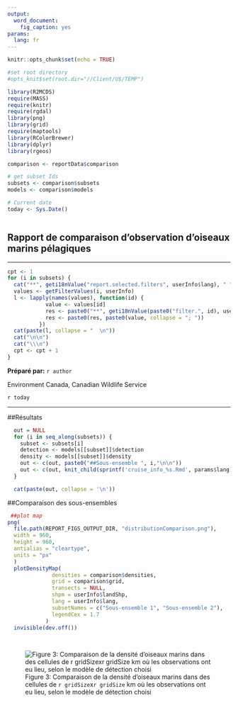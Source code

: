 ```yaml
---
output: 
  word_document:
    fig_caption: yes
params:
  lang: fr
---
```


```r
knitr::opts_chunk$set(echo = TRUE)
```


```r
#set root directory
#opts_knit$set(root.dir="//Client/U$/TEMP")
```

```r
library(R2MCDS)
require(MASS)
require(knitr)
require(rgdal)
library(png)
library(grid)
require(maptools)
library(RColorBrewer) 
library(dplyr)
library(rgeos)

comparison <- reportData$comparison

# get subset Ids
subsets <- comparison$subsets
models <- comparison$models

# Current date
today <- Sys.Date()



```

## Rapport de comparaison d'observation d'oiseaux marins pélagiques 

-------------------------

```r
cpt <- 1
for (i in subsets) {
  cat("**", geti18nValue("report.selected.filters", userInfo$lang), " ", cpt, " :**\n\n", sep = "")
  values <- getFilterValues(i, userInfo)
  l <- lapply(names(values), function(id) {
            value <- values[id]
            res <- paste0("**", geti18nValue(paste0("filter.", id), userInfo$lang), ":** ")
            res <- paste0(res, paste0(value, collapse = "; "))
          })
  cat(paste(l, collapse = "  \n"))
  cat("\n\n")
  cat("\\\n")
  cpt <- cpt + 1
}

```

**Préparé par:** `r author`

Environment Canada, Canadian Wildlife Service

`r today`

-------------------------


##Résultats


```r
  out = NULL
  for (i in seq_along(subsets)) {
    subset <- subsets[i]
    detection <- models[[subset]]$detection
    density <- models[[subset]]$density
    out <- c(out, paste0("##Sous-ensemble ", i,"\n\n"))
    out <- c(out, knit_child(sprintf('cruise_info_%s.Rmd', params$lang)))
  }
```

```r
  cat(paste(out, collapse = '\n'))
```


##Comparaison des sous-ensembles


```r

 ##plot map
png(
  file.path(REPORT_FIGS_OUTPUT_DIR, "distributionComparison.png"),
  width = 960,
  height = 960,
  antialias = "cleartype",
  units = "px"
  )
  plotDensityMap(
              densities = comparison$densities,
              grid = comparison$grid,
              transects = NULL,
              shpm = userInfo$landShp,
              lang = userInfo$lang,
              subsetNames = c("Sous-ensemble 1", "Sous-ensemble 2"),
              legendCex = 1.7
            )
  invisible(dev.off())
  
  
```


 ![Figure 3: Comparaison de la densité d'oiseaux marins dans des cellules de `r gridSize`x`r gridSize` km où les observations ont eu lieu, selon le modèle de détection choisi](`r file.path(REPORT_FIGS_OUTPUT_DIR, "distributionComparison.png")` "Graphique de comparaison de distribution entre les deux sous-ensembles")
 

